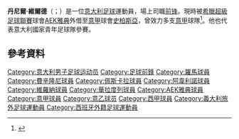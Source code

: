 {{noteTA
|G1=football
|G2=意甲
|G3=UEFA
|G4=西甲
|1=zh-hans:达尼埃莱;zh-hk:丹尼爾;zh-tw:丹尼爾;
|2=zh-hans:维尔德;zh-hk:華迪;zh-tw:維爾德;
}}
{{Infobox football biography
| name        = 丹尼爾·維爾德<br>''Daniele Verde''
| fullname    = Daniele Verde
| image       = 
| caption     = 
| birth_date  = {{birth date and age|1996|6|20|df=y}}
| birth_place = [[意大利|意大利]][[那不勒斯|那不勒斯]]
| height      = 1.68 m<ref>{{Cite web |url=http://www.vocegiallorossa.it/approfondimenti/debutto-in-a-per-verde-ecco-chi-e-il-numero-53-giallorosso-82702 |title=存档副本 |accessdate=2019-03-19 |archive-date=2018-09-25 |archive-url=https://web.archive.org/web/20180925141941/https://www.vocegiallorossa.it/approfondimenti/debutto-in-a-per-verde-ecco-chi-e-il-numero-53-giallorosso-82702 |dead-url=no }}</ref>
| position    = [[前鋒|前鋒]]
| currentclub = [[斯佩齊亞足球俱樂部|史柏斯亞]]（[[AEK雅典足球會|AEK雅典]]外租）
| clubnumber  = 31
|youthclubs1 = Pigna
|youthclubs2 = [[羅馬體育俱樂部|羅馬]]
| youthyears1 = 
| youthyears2 = 2010–2014
| clubs1 = [[羅馬體育俱樂部|羅馬]]
| clubs2 = → [[弗羅西諾內足球俱樂部|弗羅西諾內]]（外租）
| clubs3 = → [[佩斯卡拉足球俱乐部|佩斯卡拉]]（外租）
| clubs4 = → [[阿韋利諾足球俱樂部|艾維連奴]]（外租）
| clubs5 = → [[維羅納足球俱樂部|維羅納]]（外租）
| clubs6 = → [[皇家巴利亞多利德足球俱樂部|華拉度列]]（外租）
| clubs7 = [[AEK雅典足球會|AEK雅典]]
| clubs8 = → [[斯佩齊亞足球俱樂部|史柏斯亞]]（外租）
| years1 = 2014–2019 <!--LEAGUE ONLY-->
| years2 = 2015
| years3 = 2016
| years4 = 2016
| years5 = 2017–2018
| years6 = 2018–2019
| years7 = 2019-
| years8 = 2020-
| caps1 = 7
| caps2 = 6
| caps3 = 7
| caps4 = 32
| caps5 = 30
| caps6 = 18
| caps7 = 30
| caps8 = 4
| goals1 = 0
| goals2 = 0
| goals3 = 1
| goals4 = 8
| goals5 = 2
| goals6 = 2
| goals7 = 6
| goals8 = 1
| nationalyears1 = 2014–2015
| nationalteam1  = 意大利U19
| nationalcaps1  = 8
| nationalgoals1 = 1
| nationalyears2 = 2015–2016
| nationalteam2  = 意大利U20
| nationalcaps2  = 4
| nationalgoals2 = 0
| nationalyears3 = 2015–2018
| nationalteam3  = [[義大利21歲以下國家足球隊|意大利U21]]
| nationalcaps3  = 12
| nationalgoals3 = 1
| club-update = 2020年10月18日
| nationalteam-update = 2018年11月19日
}}

'''丹尼爾·維爾德'''（{{lang-it|Daniele Verde}}；{{bd|1996年|6月20日}}）是一位[[意大利|意大利]][[足球|足球]]運動員，場上司職[[前鋒_(足球)|前锋]]。現時被[[希臘足球超級聯賽|希臘超級足球聯賽]]球會[[AEK雅典足球會|AEK雅典]]外借至[[意甲|意甲]]球會[[斯佩齊亞足球俱樂部|史柏斯亞]]，曾效力多支[[意大利足球甲級聯賽|意甲]]球隊<ref name="soccerway">{{cite web|url=http://int.soccerway.com/players/daniele-verde/373031/|title=Italy - D. Verde - Profile with news, career statistics and history - Soccerway|publisher=soccerway.com|accessdate=18 January 2015|archive-date=2018-08-08|archive-url=https://web.archive.org/web/20180808205640/https://int.soccerway.com/players/daniele-verde/373031/|dead-url=no}}</ref>。他也代表意大利國家青年足球隊參賽。

==參考資料== 
{{reflist}}

<!--{{羅馬球員名單}}-->
{{斯佩齐亚球员名单}}

{{DEFAULTSORT:Verde, Daniele}}
[[Category:意大利男子足球运动员|Category:意大利男子足球运动员]]
[[Category:足球前鋒|Category:足球前鋒]]
[[Category:羅馬球員|Category:羅馬球員]]
[[Category:費辛隆尼球員|Category:費辛隆尼球員]]
[[Category:佩斯卡拉球員|Category:佩斯卡拉球員]]
[[Category:阿韋利諾球員|Category:阿韋利諾球員]]
[[Category:維羅納球員|Category:維羅納球員]]
[[Category:華拉度列球員|Category:華拉度列球員]]
[[Category:AEK雅典球員|Category:AEK雅典球員]]
[[Category:意甲球員|Category:意甲球員]]
[[Category:意乙球员|Category:意乙球员]]
[[Category:西甲球員|Category:西甲球員]]
[[Category:義大利旅外足球運動員|Category:義大利旅外足球運動員]]
[[Category:西班牙外籍足球運動員|Category:西班牙外籍足球運動員]]